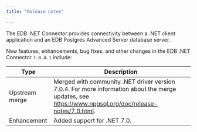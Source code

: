 ```yaml
---
title: "Release notes"

---
```

The EDB .NET Connector provides connectivity between a .NET client application and an EDB Postgres Advanced Server database server.

New features, enhancements, bug fixes, and other changes in the EDB .NET Connector `7.0.4.1` include:

| Type           | Description                                                                                                                                                     |
| -------------- | --------------------------------------------------------------------------------------------------------------------------------------------------------------- |
| Upstream merge | Merged with community .NET driver version 7.0.4. For more information about the merge updates, see <https://www.npgsql.org/doc/release-notes/7.0.html>.         |
| Enhancement    | Added support for .NET 7.0.                                                                                                                                  |
